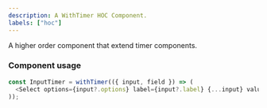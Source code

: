 ```yaml
---
description: A WithTimer HOC Component.
labels: ["hoc"]
---
```


A higher order component that extend timer components.

### Component usage

```js
const InputTimer = withTimer(({ input, field }) => (
  <Select options={input?.options} label={input?.label} {...input} value={field.value?.start} />
));
```

